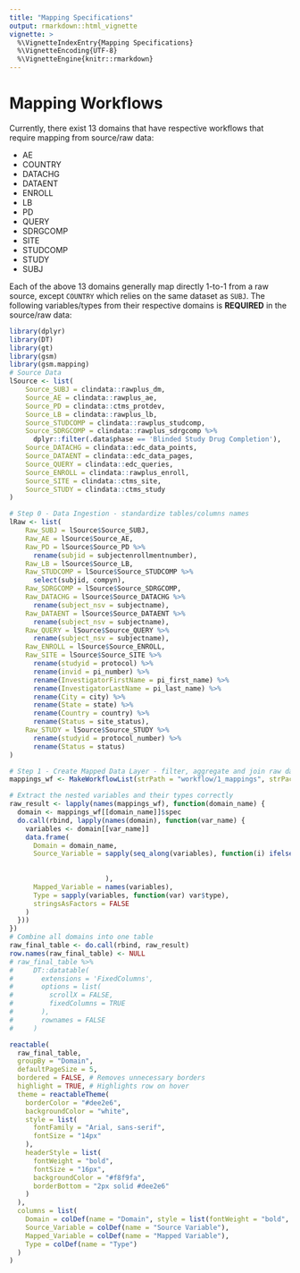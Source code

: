 ```yaml
---
title: "Mapping Specifications"
output: rmarkdown::html_vignette
vignette: >
  %\VignetteIndexEntry{Mapping Specifications}
  %\VignetteEncoding{UTF-8}
  %\VignetteEngine{knitr::rmarkdown}
---
```


# Mapping Workflows

Currently, there exist 13 domains that have respective workflows that require mapping from source/raw data:

-   AE
-   COUNTRY
-   DATACHG
-   DATAENT
-   ENROLL
-   LB
-   PD
-   QUERY
-   SDRGCOMP
-   SITE
-   STUDCOMP
-   STUDY
-   SUBJ

Each of the above 13 domains generally map directly 1-to-1 from a raw source, except `COUNTRY` which relies on the same dataset as `SUBJ`. The following variables/types from their respective domains is **REQUIRED** in the source/raw data:

```r
library(dplyr)
library(DT)
library(gt)
library(gsm)
library(gsm.mapping)
# Source Data
lSource <- list(
    Source_SUBJ = clindata::rawplus_dm,
    Source_AE = clindata::rawplus_ae,
    Source_PD = clindata::ctms_protdev,
    Source_LB = clindata::rawplus_lb,
    Source_STUDCOMP = clindata::rawplus_studcomp,
    Source_SDRGCOMP = clindata::rawplus_sdrgcomp %>%
      dplyr::filter(.data$phase == 'Blinded Study Drug Completion'),
    Source_DATACHG = clindata::edc_data_points,
    Source_DATAENT = clindata::edc_data_pages,
    Source_QUERY = clindata::edc_queries,
    Source_ENROLL = clindata::rawplus_enroll,
    Source_SITE = clindata::ctms_site,
    Source_STUDY = clindata::ctms_study
)

# Step 0 - Data Ingestion - standardize tables/columns names
lRaw <- list(
    Raw_SUBJ = lSource$Source_SUBJ,
    Raw_AE = lSource$Source_AE,
    Raw_PD = lSource$Source_PD %>%
      rename(subjid = subjectenrollmentnumber),
    Raw_LB = lSource$Source_LB,
    Raw_STUDCOMP = lSource$Source_STUDCOMP %>%
      select(subjid, compyn),
    Raw_SDRGCOMP = lSource$Source_SDRGCOMP,
    Raw_DATACHG = lSource$Source_DATACHG %>%
      rename(subject_nsv = subjectname),
    Raw_DATAENT = lSource$Source_DATAENT %>%
      rename(subject_nsv = subjectname),
    Raw_QUERY = lSource$Source_QUERY %>%
      rename(subject_nsv = subjectname),
    Raw_ENROLL = lSource$Source_ENROLL,
    Raw_SITE = lSource$Source_SITE %>%
      rename(studyid = protocol) %>%
      rename(invid = pi_number) %>%
      rename(InvestigatorFirstName = pi_first_name) %>%
      rename(InvestigatorLastName = pi_last_name) %>%
      rename(City = city) %>%
      rename(State = state) %>%
      rename(Country = country) %>%
      rename(Status = site_status),
    Raw_STUDY = lSource$Source_STUDY %>%
      rename(studyid = protocol_number) %>%
      rename(Status = status)
)

# Step 1 - Create Mapped Data Layer - filter, aggregate and join raw data to create mapped data layer
mappings_wf <- MakeWorkflowList(strPath = "workflow/1_mappings", strPackage = "gsm.mapping")

# Extract the nested variables and their types correctly
raw_result <- lapply(names(mappings_wf), function(domain_name) {
  domain <- mappings_wf[[domain_name]]$spec
  do.call(rbind, lapply(names(domain), function(var_name) {
    variables <- domain[[var_name]]
    data.frame(
      Domain = domain_name,
      Source_Variable = sapply(seq_along(variables), function(i) ifelse(is.null(variables[[i]]$source_col), 
                                                                        names(variables)[i], 
                                                                        variables[[i]]$source_col)
                        ),
      Mapped_Variable = names(variables),
      Type = sapply(variables, function(var) var$type),
      stringsAsFactors = FALSE
    )
  }))
})
# Combine all domains into one table
raw_final_table <- do.call(rbind, raw_result)
row.names(raw_final_table) <- NULL
# raw_final_table %>%
#     DT::datatable(
#       extensions = 'FixedColumns',
#       options = list(
#         scrollX = FALSE,
#         fixedColumns = TRUE
#       ),
#       rownames = FALSE
#     )

reactable(
  raw_final_table,
  groupBy = "Domain",
  defaultPageSize = 5,
  bordered = FALSE, # Removes unnecessary borders
  highlight = TRUE, # Highlights row on hover
  theme = reactableTheme(
    borderColor = "#dee2e6",
    backgroundColor = "white",
    style = list(
      fontFamily = "Arial, sans-serif",
      fontSize = "14px"
    ),
    headerStyle = list(
      fontWeight = "bold",
      fontSize = "16px",
      backgroundColor = "#f8f9fa",
      borderBottom = "2px solid #dee2e6"
    )
  ),
  columns = list(
    Domain = colDef(name = "Domain", style = list(fontWeight = "bold", fontSize = "15px")),
    Source_Variable = colDef(name = "Source Variable"),
    Mapped_Variable = colDef(name = "Mapped Variable"),
    Type = colDef(name = "Type")
  )
)
```
